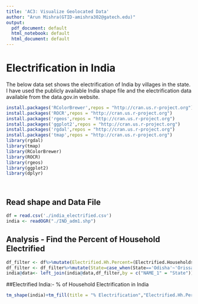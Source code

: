 ```yaml
---
title: 'AC3: Visualize Geolocated Data'
author: "Arun Mishra(GTID-amishra302@gatech.edu)"
output:
  pdf_document: default
  html_notebook: default
  html_document: default
---
```


# Electrification in India
The below data set shows the electrification of India by villages in the state. I have used the publicly available India shape file and the electrification data available from the data.gov.in website.

```r
install.packages('RColorBrewer',repos = "http://cran.us.r-project.org")
install.packages('ROCR',repos = "http://cran.us.r-project.org")
install.packages('rgeos',repos = "http://cran.us.r-project.org")
install.packages('ggplot2',repos = "http://cran.us.r-project.org")
install.packages('rgdal',repos = "http://cran.us.r-project.org")
install.packages('tmap',repos = "http://cran.us.r-project.org")
library(rgdal)
library(tmap)
library(RColorBrewer)
library(ROCR)
library(rgeos)
library(ggplot2)
library(dplyr)




```
## Read shape and Data File
```r
df = read.csv('./india_electrified.csv')
india <- readOGR("./IND_adm1.shp")
```
## Analysis - Find the Percent of Household Electrified 
```r
df_filter <- df%>%mutate(Electrified.Hh.Percent=(Electrified.Households/Total.Households))%>%na.omit()%>%select(State,Electrified.Hh.Percent)
df_filter <- df_filter%>%mutate(State=case_when(State=='Odisha'~'Orissa',State=='Jammu & Kashmir'~'Jammu and Kashmir',TRUE~as.character(State)))
india@data<- left_join(india@data,df_filter,by = c("NAME_1" = "State"))
```
##Electrified India:- % of Household Electrification in India
```r
tm_shape(india)+tm_fill(title = "% Electrification","Electrified.Hh.Percent",textNA = "Not Available")+tm_borders()+tm_layout(legend.outside = TRUE)
```